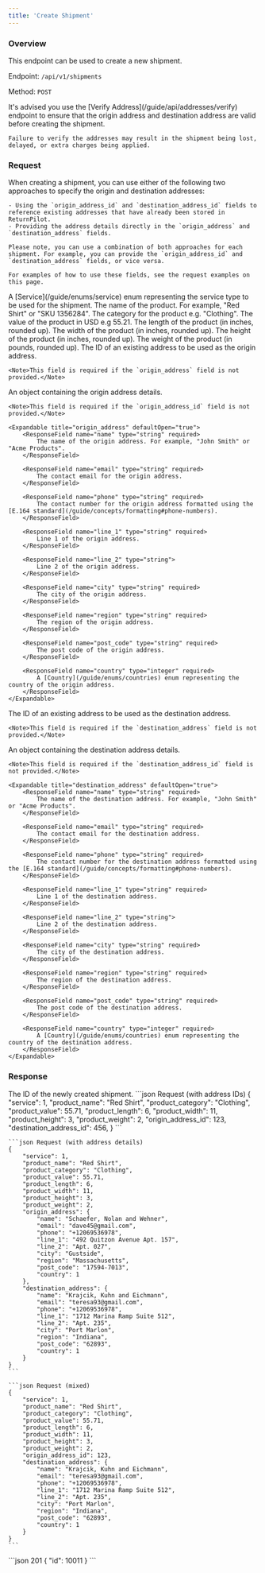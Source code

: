 ```yaml
---
title: 'Create Shipment'
---
```


### Overview

This endpoint can be used to create a new shipment.

Endpoint: `/api/v1/shipments`

Method: `POST`

<Warning>
    It's advised you use the [Verify Address](/guide/api/addresses/verify) endpoint to ensure that the origin address and destination address are valid before creating the shipment.

    Failure to verify the addresses may result in the shipment being lost, delayed, or extra charges being applied.
</Warning>

### Request

<Note>
    When creating a shipment, you can use either of the following two approaches to specify the origin and destination addresses:

    - Using the `origin_address_id` and `destination_address_id` fields to reference existing addresses that have already been stored in ReturnPilot.
    - Providing the address details directly in the `origin_address` and `destination_address` fields.

    Please note, you can use a combination of both approaches for each shipment. For example, you can provide the `origin_address_id` and `destination_address` fields, or vice versa.

    For examples of how to use these fields, see the request examples on this page.
</Note>

<ResponseField name="service" type="integer" required>
    A [Service](/guide/enums/service) enum representing the service type to be used for the shipment.
</ResponseField>

<ResponseField name="product_name" type="string" required>
    The name of the product. For example, "Red Shirt" or "SKU 1356284".
</ResponseField>

<ResponseField name="product_category" type="string" required>
    The category for the product e.g. "Clothing".
</ResponseField>

<ResponseField name="product_value" type="decimal" required>
    The value of the product in USD e.g 55.21.
</ResponseField>

<ResponseField name="product_length" type="integer" required>
    The length of the product (in inches, rounded up).
</ResponseField>

<ResponseField name="product_width" type="integer" required>
    The width of the product (in inches, rounded up).
</ResponseField>

<ResponseField name="product_height" type="integer" required>
    The height of the product (in inches, rounded up).
</ResponseField>

<ResponseField name="product_weight" type="integer" required>
    The weight of the product (in pounds, rounded up).
</ResponseField>

<ResponseField name="origin_address_id" type="integer">
    The ID of an existing address to be used as the origin address.

    <Note>This field is required if the `origin_address` field is not provided.</Note>
</ResponseField>

<ResponseField name="origin_address" type="array">
    An object containing the origin address details.

    <Note>This field is required if the `origin_address_id` field is not provided.</Note>

    <Expandable title="origin_address" defaultOpen="true">
        <ResponseField name="name" type="string" required>
            The name of the origin address. For example, "John Smith" or "Acme Products".
        </ResponseField>

        <ResponseField name="email" type="string" required>
            The contact email for the origin address.
        </ResponseField>

        <ResponseField name="phone" type="string" required>
            The contact number for the origin address formatted using the [E.164 standard](/guide/concepts/formatting#phone-numbers).
        </ResponseField>

        <ResponseField name="line_1" type="string" required>
            Line 1 of the origin address.
        </ResponseField>

        <ResponseField name="line_2" type="string">
            Line 2 of the origin address.
        </ResponseField>

        <ResponseField name="city" type="string" required>
            The city of the origin address.
        </ResponseField>

        <ResponseField name="region" type="string" required>
            The region of the origin address.
        </ResponseField>

        <ResponseField name="post_code" type="string" required>
            The post code of the origin address.
        </ResponseField>

        <ResponseField name="country" type="integer" required>
            A [Country](/guide/enums/countries) enum representing the country of the origin address.
        </ResponseField>
    </Expandable>
</ResponseField>

<ResponseField name="destination_address_id" type="integer">
    The ID of an existing address to be used as the destination address.

    <Note>This field is required if the `destination_address` field is not provided.</Note>
</ResponseField>

<ResponseField name="destination_address" type="array">
    An object containing the destination address details.

    <Note>This field is required if the `destination_address_id` field is not provided.</Note>

    <Expandable title="destination_address" defaultOpen="true">
        <ResponseField name="name" type="string" required>
            The name of the destination address. For example, "John Smith" or "Acme Products".
        </ResponseField>

        <ResponseField name="email" type="string" required>
            The contact email for the destination address.
        </ResponseField>

        <ResponseField name="phone" type="string" required>
            The contact number for the destination address formatted using the [E.164 standard](/guide/concepts/formatting#phone-numbers).
        </ResponseField>

        <ResponseField name="line_1" type="string" required>
            Line 1 of the destination address.
        </ResponseField>

        <ResponseField name="line_2" type="string">
            Line 2 of the destination address.
        </ResponseField>

        <ResponseField name="city" type="string" required>
            The city of the destination address.
        </ResponseField>

        <ResponseField name="region" type="string" required>
            The region of the destination address.
        </ResponseField>

        <ResponseField name="post_code" type="string" required>
            The post code of the destination address.
        </ResponseField>

        <ResponseField name="country" type="integer" required>
            A [Country](/guide/enums/countries) enum representing the country of the destination address.
        </ResponseField>
    </Expandable>
</ResponseField>

### Response

<ResponseField name="id" type="integer" required>
    The ID of the newly created shipment.
</ResponseField>

<RequestExample>
    ```json Request (with address IDs)
    {
        "service": 1,
        "product_name": "Red Shirt",
        "product_category": "Clothing",
        "product_value": 55.71,
        "product_length": 6,
        "product_width": 11,
        "product_height": 3,
        "product_weight": 2,
        "origin_address_id": 123,
        "destination_address_id": 456,
    }
    ```

    ```json Request (with address details)
    {
        "service": 1,
        "product_name": "Red Shirt",
        "product_category": "Clothing",
        "product_value": 55.71,
        "product_length": 6,
        "product_width": 11,
        "product_height": 3,
        "product_weight": 2,
        "origin_address": {
            "name": "Schaefer, Nolan and Wehner",
            "email": "dave45@gmail.com",
            "phone": "+12069536978",
            "line_1": "492 Quitzon Avenue Apt. 157",
            "line_2": "Apt. 027",
            "city": "Gustside",
            "region": "Massachusetts",
            "post_code": "17594-7013",
            "country": 1
        },
        "destination_address": {
            "name": "Krajcik, Kuhn and Eichmann",
            "email": "teresa93@gmail.com",
            "phone": "+12069536978",
            "line_1": "1712 Marina Ramp Suite 512",
            "line_2": "Apt. 235",
            "city": "Port Marlon",
            "region": "Indiana",
            "post_code": "62893",
            "country": 1
        }
    }
    ```

    ```json Request (mixed)
    {
        "service": 1,
        "product_name": "Red Shirt",
        "product_category": "Clothing",
        "product_value": 55.71,
        "product_length": 6,
        "product_width": 11,
        "product_height": 3,
        "product_weight": 2,
        "origin_address_id": 123,
        "destination_address": {
            "name": "Krajcik, Kuhn and Eichmann",
            "email": "teresa93@gmail.com",
            "phone": "+12069536978",
            "line_1": "1712 Marina Ramp Suite 512",
            "line_2": "Apt. 235",
            "city": "Port Marlon",
            "region": "Indiana",
            "post_code": "62893",
            "country": 1
        }
    }
    ```
</RequestExample>

<ResponseExample>
    ```json 201
    {
        "id": 10011
    }
    ```
</ResponseExample>